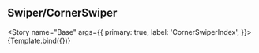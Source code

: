
<!-- // import CornerSwiperIndex from "../../pages/corner-swiper/index.tsx" -->


<Meta title="Swiper/CornerSwiper" />


<style>
{
`
.item {
	width:270px;
	height:200px;
	overflow:hidden;
	border-radius:8px;
}
.img{
	width:100%;
	height:100%;
	object-fit:cover;
}
`
}
</style>

## Swiper/CornerSwiper

<Story
  name="Base"
  args={{
    primary: true,
    label: 'CornerSwiperIndex',
  }}>
  {Template.bind({})}
</Story>
